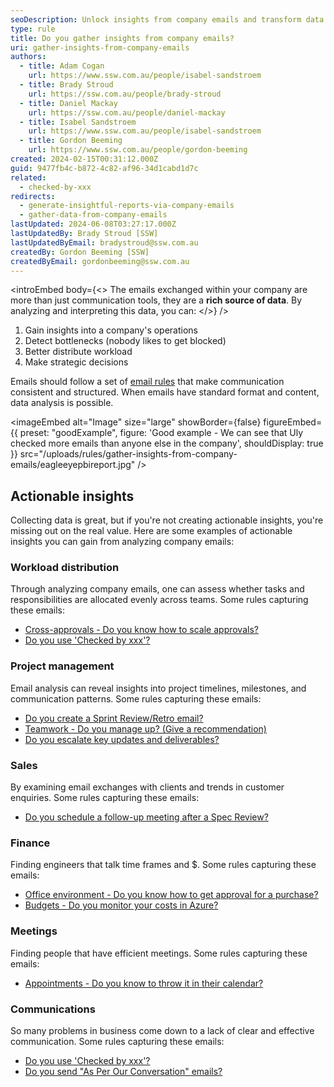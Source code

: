 ```yaml
---
seoDescription: Unlock insights from company emails and transform data into actionable decisions with SSW EagleEye's email analysis.
type: rule
title: Do you gather insights from company emails?
uri: gather-insights-from-company-emails
authors:
  - title: Adam Cogan
    url: https://www.ssw.com.au/people/isabel-sandstroem
  - title: Brady Stroud
    url: https://ssw.com.au/people/brady-stroud
  - title: Daniel Mackay
    url: https://ssw.com.au/people/daniel-mackay
  - title: Isabel Sandstroem
    url: https://www.ssw.com.au/people/isabel-sandstroem
  - title: Gordon Beeming
    url: https://www.ssw.com.au/people/gordon-beeming
created: 2024-02-15T00:31:12.000Z
guid: 9477fb4c-b872-4c82-af96-34d1cabd1d7c
related:
  - checked-by-xxx
redirects:
  - generate-insightful-reports-via-company-emails
  - gather-data-from-company-emails
lastUpdated: 2024-06-08T03:27:17.000Z
lastUpdatedBy: Brady Stroud [SSW]
lastUpdatedByEmail: bradystroud@ssw.com.au
createdBy: Gordon Beeming [SSW]
createdByEmail: gordonbeeming@ssw.com.au
---
```


<introEmbed
  body={<>
The emails exchanged within your company are more than just communication tools, they are a **rich source of data**. By analyzing and interpreting this data, you can:
  </>}
/>
1. Gain insights into a company's operations
2. Detect bottlenecks (nobody likes to get blocked)
3. Better distribute workload
4. Make strategic decisions

<youtubeEmbed url="https://www.youtube.com/watch?v=-7c6uagBBBM" description="Video: Transforming Company Data into Epic Insights ✨ | [Isabel Sandstroem](https://www.ssw.com.au/people/isabel-sandstroem) | [SSW EagleEye](https://ssweagleeye.com/) (4 min)" />

Emails should follow a set of [email rules](/rules-to-better-email) that make communication consistent and structured. When emails have standard format and content, data analysis is possible.

<imageEmbed
  alt="Image"
  size="large"
  showBorder={false}
  figureEmbed={{
    preset: "goodExample",
    figure: 'Good example - We can see that Uly checked more emails than anyone else in the company',
    shouldDisplay: true
  }}
  src="/uploads/rules/gather-insights-from-company-emails/eagleeyepbireport.jpg"
/>

## Actionable insights

Collecting data is great, but if you're not creating actionable insights, you're missing out on the real value. Here are some examples of actionable insights you can gain from analyzing company emails:

### Workload distribution

Through analyzing company emails, one can assess whether tasks and responsibilities are allocated evenly across teams. Some rules capturing these emails:

- [Cross-approvals - Do you know how to scale approvals?](/cross-approvals)
- [Do you use 'Checked by xxx'?](/checked-by-xxx)

### Project management

Email analysis can reveal insights into project timelines, milestones, and communication patterns. Some rules capturing these emails:

- [Do you create a Sprint Review/Retro email?](/sprint-review-retro-email)
- [Teamwork - Do you manage up? (Give a recommendation)](/do-you-manage-up)
- [Do you escalate key updates and deliverables?](/escalate-key-updates)

### Sales

By examining email exchanges with clients and trends in customer enquiries. Some rules capturing these emails:

- [Do you schedule a follow-up meeting after a Spec Review?](/schedule-followup-meeting-after-spec-review)

### Finance

Finding engineers that talk time frames and $. Some rules capturing these emails:

- [Office environment - Do you know how to get approval for a purchase?](/purchase-please)
- [Budgets - Do you monitor your costs in Azure?](/azure-budgets)

### Meetings

Finding people that have efficient meetings. Some rules capturing these emails:

- [Appointments - Do you know to throw it in their calendar?](/appointments-throw-it-in-their-calendar)

### Communications

So many problems in business come down to a lack of clear and effective communication. Some rules capturing these emails:

- [Do you use 'Checked by xxx'?](/checked-by-xxx)
- [Do you send "As Per Our Conversation" emails?](/as-per-our-conversation-emails)

<!--
# Anatomy of an EagleEye rule
=============================
What are we looking at? Email
What are the insights? See bullets above
Video
Actionable insights - How we change process off the data
-->
